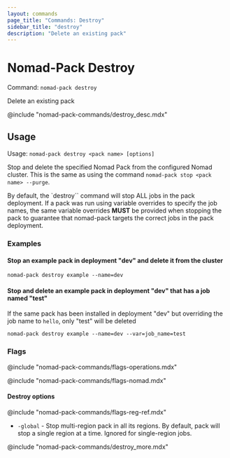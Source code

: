 ```yaml
---
layout: commands
page_title: "Commands: Destroy"
sidebar_title: "destroy"
description: "Delete an existing pack"
---
```


# Nomad-Pack Destroy

Command: `nomad-pack destroy`

Delete an existing pack

@include "nomad-pack-commands/destroy_desc.mdx"

## Usage

Usage: `nomad-pack destroy <pack name> [options]`

Stop and delete the specified Nomad Pack from the configured Nomad cluster.
This is the same as using the command `nomad-pack stop <pack name> --purge`.

By default, the `destroy`` command will stop ALL jobs in the pack deployment.
If a pack was run using variable overrides to specify the job names, the same
variable overrides **MUST** be provided when stopping the pack to guarantee that
nomad-pack targets the correct jobs in the pack deployment.

### Examples

#### Stop an example pack in deployment "dev" and delete it from the cluster

```shell-session
nomad-pack destroy example --name=dev
```

#### Stop and delete an example pack in deployment "dev" that has a job named "test"

If the same pack has been installed in deployment "dev" but overriding the job
name to `hello`, only "test" will be deleted

```shell-session
nomad-pack destroy example --name=dev --var=job_name=test
```

### Flags

@include "nomad-pack-commands/flags-operations.mdx"

@include "nomad-pack-commands/flags-nomad.mdx"

#### Destroy options

@include "nomad-pack-commands/flags-reg-ref.mdx"

- `-global` - Stop multi-region pack in all its regions. By default, pack will
  stop a single region at a time. Ignored for single-region jobs.

@include "nomad-pack-commands/destroy_more.mdx"
